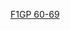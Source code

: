 {{Navbox
| name      = F1GP 1960-69
| state     = {{{state<includeonly>|collapsed</includeonly>}}}
| title     = {{align|left|[[Template:F1GP 1950-59|« {{small|早前}}]]}} [[一級方程式賽車大獎賽列表|世界一級方程式錦標賽分站賽事]]（1960－1969年） {{align|right|[[Template:F1GP 1970-79|{{small|後續}} »]]}}
| listclass = hlist

| group10 = [[1960年世界一級方程式錦標賽|1960年]]
| list10  = 
* [[1960年阿根廷大獎賽|阿]]
* [[1960年摩納哥大獎賽|摩]]
* [[1960年印第安納波利斯500|印第]]
* [[1960年荷蘭大獎賽|荷]]
* [[1960年比利時大獎賽|比]]
* [[1960年法國大獎賽|法]]
* [[1960年英國大獎賽|英]]
* [[1960年葡萄牙大獎賽|葡]]
* [[1960年義大利大獎賽|-{zh-hans:意; zh-hk:意; zh-tw:義;}-]]
* [[1960年美國大獎賽|美]]
| group9 = [[1961年世界一級方程式錦標賽|1961年]]
| list9  = 
* [[1961年摩納哥大獎賽|摩]]
* [[1961年荷蘭大獎賽|荷]]
* [[1961年比利時大獎賽|比]]
* [[1961年法國大獎賽|法]]
* [[1961年英國大獎賽|英]]
* [[1961年德國大獎賽|德]]
* [[1961年義大利大獎賽|-{zh-hans:意; zh-hk:意; zh-tw:義;}-]]
* [[1961年美國大獎賽|美]]
| group8 = [[1962年世界一級方程式錦標賽|1962年]]
| list8  = 
* [[1962年荷蘭大獎賽|荷]]
* [[1962年摩納哥大獎賽|摩]]
* [[1962年比利時大獎賽|比]]
* [[1962年法國大獎賽|法]]
* [[1962年英國大獎賽|英]]
* [[1962年德國大獎賽|德]]
* [[1962年義大利大獎賽|-{zh-hans:意; zh-hk:意; zh-tw:義;}-]]
* [[1962年美國大獎賽|美]]
* [[1962年南非大獎賽|南]]
| group7 = [[1963年世界一級方程式錦標賽|1963年]]
| list7  = 
* [[1963年摩納哥大獎賽|摩]]
* [[1963年比利時大獎賽|比]]
* [[1963年荷蘭大獎賽|荷]]
* [[1963年法國大獎賽|法]]
* [[1963年英國大獎賽|英]]
* [[1963年德國大獎賽|德]]
* [[1963年義大利大獎賽|-{zh-hans:意; zh-hk:意; zh-tw:義;}-]]
* [[1963年美國大獎賽|美]]
* [[1963年墨西哥大獎賽|墨]]
* [[1963年南非大獎賽|南]]
| group6 = [[1964年世界一級方程式錦標賽|1964年]]
| list6  = 
* [[1964年摩納哥大獎賽|摩]]
* [[1964年荷蘭大獎賽|荷]]
* [[1964年比利時大獎賽|比]]
* [[1964年法國大獎賽|法]]
* [[1964年英國大獎賽|英]]
* [[1964年德國大獎賽|德]]
* [[1964年奧地利大獎賽|奧]]
* [[1964年義大利大獎賽|-{zh-hans:意; zh-hk:意; zh-tw:義;}-]]
* [[1964年美國大獎賽|美]]
* [[1964年墨西哥大獎賽|墨]]
| group5 = [[1965年世界一級方程式錦標賽|1965年]]
| list5  = 
* [[1965年南非大獎賽|南]]
* [[1965年摩納哥大獎賽|摩]]
* [[1965年比利時大獎賽|比]]
* [[1965年法國大獎賽|法]]
* [[1965年英國大獎賽|英]]
* [[1965年荷蘭大獎賽|荷]]
* [[1965年德國大獎賽|德]]
* [[1965年義大利大獎賽|-{zh-hans:意; zh-hk:意; zh-tw:義;}-]]
* [[1965年美國大獎賽|美]]
* [[1965年墨西哥大獎賽|墨]]
| group4 = [[1966年世界一級方程式錦標賽|1966年]]
| list4  = 
* [[1966年摩納哥大獎賽|摩]]
* [[1966年比利時大獎賽|比]]
* [[1966年法國大獎賽|法]]
* [[1966年英國大獎賽|英]]
* [[1966年荷蘭大獎賽|荷]]
* [[1966年德國大獎賽|德]]
* [[1966年義大利大獎賽|-{zh-hans:意; zh-hk:意; zh-tw:義;}-]]
* [[1966年美國大獎賽|美]]
* [[1966年墨西哥大獎賽|墨]]
| group3 = [[1967年世界一級方程式錦標賽|1967年]]
| list3  = 
* [[1967年南非大獎賽|南]]
* [[1967年摩納哥大獎賽|摩]]
* [[1967年荷蘭大獎賽|荷]]
* [[1967年比利時大獎賽|比]]
* [[1967年法國大獎賽|法]]
* [[1967年英國大獎賽|英]]
* [[1967年德國大獎賽|德]]
* [[1967年加拿大大獎賽|加]]
* [[1967年義大利大獎賽|-{zh-hans:意; zh-hk:意; zh-tw:義;}-]]
* [[1967年美國大獎賽|美]]
* [[1967年墨西哥大獎賽|墨]]
| group2 = [[1968年世界一級方程式錦標賽|1968年]]
| list2  = 
* [[1968年南非大獎賽|南]]
* [[1968年西班牙大獎賽|西]]
* [[1968年摩納哥大獎賽|摩]]
* [[1968年比利時大獎賽|比]]
* [[1968年荷蘭大獎賽|荷]]
* [[1968年法國大獎賽|法]]
* [[1968年英國大獎賽|英]]
* [[1968年德國大獎賽|德]]
* [[1968年義大利大獎賽|-{zh-hans:意; zh-hk:意; zh-tw:義;}-]]
* [[1968年加拿大大獎賽|加]]
* [[1968年美國大獎賽|美]]
* [[1968年墨西哥大獎賽|墨]]
| group1 = [[1969年世界一級方程式錦標賽|1969年]]
| list1  = 
* [[1969年南非大獎賽|南]]
* [[1969年西班牙大獎賽|西]]
* [[1969年摩納哥大獎賽|摩]]
* [[1969年荷蘭大獎賽|荷]]
* [[1969年法國大獎賽|法]]
* [[1969年英國大獎賽|英]]
* [[1969年德國大獎賽|德]]
* [[1969年義大利大獎賽|-{zh-hans:意; zh-hk:意; zh-tw:義;}-]]
* [[1969年加拿大大獎賽|加]]
* [[1969年美國大獎賽|美]]
* [[1969年墨西哥大獎賽|墨]]
}}<noinclude>
{{collapsible option}}
[[Category:一級方程式模板|F1GP 60-69]]
</noinclude>